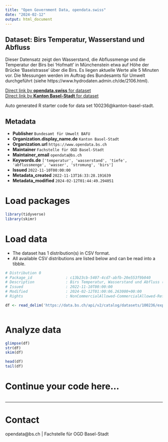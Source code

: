 ```yaml
---
title: "Open Government Data, opendata.swiss"
date: "2024-02-12"
output: html_document
---
```


## Dataset: Birs Temperatur, Wasserstand und Abfluss

Dieser Datensatz zeigt den Wasserstand, die Abflussmenge und die Temperatur der Birs bei 'Hofmatt' in Münchenstein etwa auf Höhe der Brücke 'Baselstrasse' über die Birs. Es liegen aktuelle Werte alle 5 Minuten vor. Die Messungen werden im Auftrag des Bundesamts für Umwelt durchgeführt (siehe https://www.hydrodaten.admin.ch/de/2106.html).

[Direct link by **opendata.swiss** for dataset](https://opendata.swiss/de/dataset/birs-temperatur-wasserstand-und-abfluss)<br>
[Direct link by **Kanton Basel-Stadt** for dataset](https://data.bs.ch/explore/dataset/100236/)

Auto generated R starter code for data set 100236@kanton-basel-stadt.

## Metadata

- **Publisher** `Bundesamt für Umwelt BAFU`
- **Organization.display_name.de** `Kanton Basel-Stadt`
- **Organization.url** `https://www.opendata.bs.ch`
- **Maintainer** `Fachstelle für OGD Basel-Stadt`
- **Maintainer_email** `opendata@bs.ch`
- **Keywords.de** `['temperatur', 'wasserstand', 'tiefe', 'abflussmenge', 'wasser', 'stromung', 'birs']`
- **Issued** `2022-11-10T00:00:00`
- **Metadata_created** `2022-11-13T16:33:28.191639`
- **Metadata_modified** `2024-02-12T01:44:49.294051`


# Load packages

```r

library(tidyverse)
library(skimr)

```

# Load data

-   The dataset has 1 distribution(s) in CSV format.
-   All available CSV distributions are listed below and can be read into a tibble.

```r

# Distribution 0
# Package_id               : c13b23cb-5407-4cd7-abfb-20e553f9b040
# Description              : Birs Temperatur, Wasserstand und Abfluss (csv)
# Issued                   : 2022-11-10T00:00:00
# Modified                 : 2024-02-12T01:00:06.263000+00:00
# Rights                   : NonCommercialAllowed-CommercialAllowed-ReferenceNotRequired

df <- read_delim('https://data.bs.ch/api/v2/catalog/datasets/100236/exports/csv')



```

# Analyze data

```r

glimpse(df)
str(df)
skim(df)

head(df)
tail(df)

```

# Continue your code here...

```r

```

------------------------------------------------------------------------

# Contact

opendata@bs.ch | Fachstelle für OGD Basel-Stadt
